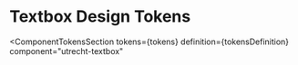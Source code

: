 <!-- @license CC0-1.0 -->


<Meta id="html-textbox--design-tokens" title="HTML Component/Textbox/Design Tokens" />

# Textbox Design Tokens

<ComponentTokensSection
  tokens={tokens}
  definition={tokensDefinition}
  component="utrecht-textbox"
></ComponentTokensSection>
